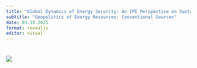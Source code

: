 ```yaml
---
title: "Global Dynamics of Energy Security: An IPE Perspective on Sustainable Supply Chains in Europe"
subtitle: "Geopolitics of Energy Resources: Conventional Sources"
date: 03.19.2025
format: revealjs
editor: visual
---
```


# 

![](images/Seminar 4.jpeg)
